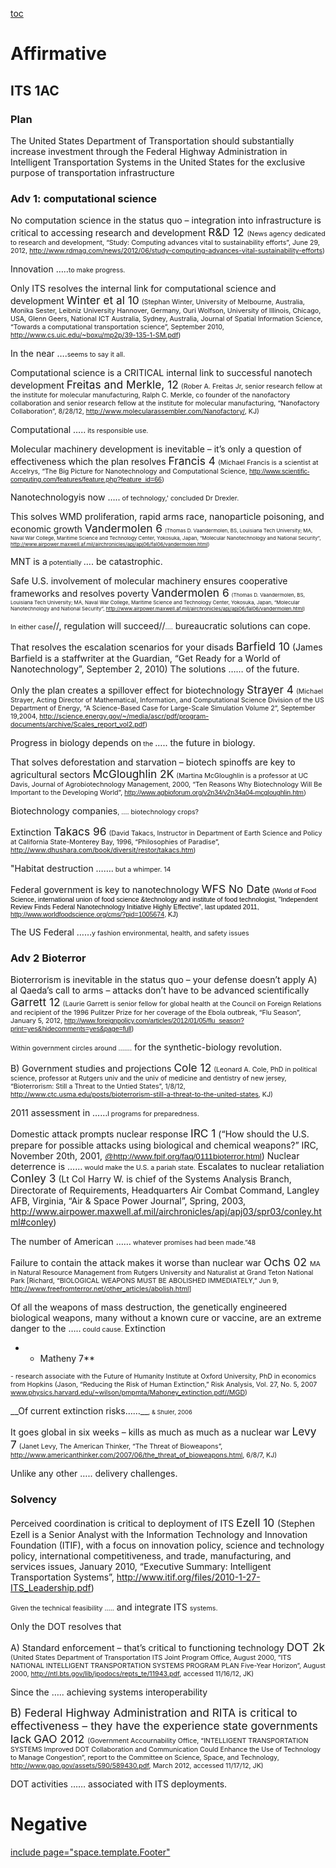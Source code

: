 [[toc]]
=Affirmative= 
==ITS 1AC== 
===Plan=== 
The United States Department of Transportation should substantially increase investment through the Federal Highway Administration in Intelligent Transportation Systems in the United States for the exclusive purpose of transportation infrastructure
===Adv 1: computational science=== 
No computation science in the status quo – integration into infrastructure is critical to accessing research and development
<span style="font-size: 13pt;">R&D 12 </span>
<span style="font-size: 8pt;">(News agency dedicated to research and development, “Study: Computing advances vital to sustainability efforts”, June 29, 2012, [[http://www.rdmag.com/news/2012/06/study-computing-advances-vital-sustainability-efforts]]) </span>

<span class="StyleBoldUnderline">Innovation …..</span><span style="font-size: 8pt;">to make progress.</span>


Only ITS resolves the internal link for computational science and development
<span style="font-size: 13pt;">Winter et al 10</span>
<span style="font-size: 8pt;">(Stephan Winter, University of Melbourne, Australia, Monika Sester, Leibniz University Hannover, Germany, Ouri Wolfson, University of Illinois, Chicago, USA, Glenn Geers, National ICT Australia, Sydney, Australia, Journal of Spatial Information Science, “Towards a computational transportation science”, September 2010, http://www.cs.uic.edu/~boxu/mp2p/39-135-1-SM.pdf)</span>

<span class="StyleBoldUnderline">In the near ….</span><span style="font-size: 8pt;">seems to say it all.</span>

Computational science is a CRITICAL internal link to successful nanotech development
<span style="font-size: 13pt;">Freitas and Merkle, 12</span>
<span style="font-size: 8pt;">(Rober A. Freitas Jr, senior research fellow at the institute for molecular manufacturing, Ralph C. Merkle, co founder of the nanofactory collaboration and senior research fellow at the institute for molecular manufacturing, “Nanofactory Collaboration”, 8/28/12, [[http://www.molecularassembler.com/Nanofactory/]], KJ)</span>

Computational <span class="StyleBoldUnderline">…..</span><span style="font-size: 8pt;"> its responsible use.</span>


Molecular machinery development is inevitable – it’s only a question of effectiveness which the plan resolves
<span style="font-size: 13pt;">Francis 4</span>
<span style="font-size: 8pt;">(Michael Francis is a scientist at Accelrys, “The Big Picture for Nanotechnology and Computational Science, </span><span style="font-family: 'Arial','sans-serif'; font-size: 8pt;">[[http://www.scientific-computing.com/features/feature.php?feature_id=66]])</span>

Nanotech<span class="StyleBoldUnderline">nology</span>is <span class="StyleBoldUnderline">now …..</span><span style="font-size: 8pt;"> of technology,' concluded Dr Drexler.</span>



This solves WMD proliferation, rapid arms race, nanoparticle poisoning, and economic growth
<span style="font-size: 13pt;">Vandermolen 6</span>
<span style="font-size: 6pt;">(Thomas D. Vaandermolen, BS, Louisiana Tech University; MA, Naval War College, Maritime Science and Technology Center, Yokosuka, Japan, “Molecular Nanotechnology and National Security”, [[http://www.airpower.maxwell.af.mil/airchronicles/apj/apj06/fal06/vandermolen.html]])</span>

<span class="StyleBoldUnderline">MNT is a</span><span style="font-size: 8pt;"> potentially </span><span class="StyleBoldUnderline">…. be catastrophic.</span>


Safe U.S. involvement of molecular machinery ensures cooperative frameworks and resolves poverty
<span style="font-size: 13pt;">Vandermolen 6</span>
<span style="font-size: 6pt;">(Thomas D. Vaandermolen, BS, Louisiana Tech University; MA, Naval War College, Maritime Science and Technology Center, Yokosuka, Japan, “Molecular Nanotechnology and National Security”, [[http://www.airpower.maxwell.af.mil/airchronicles/apj/apj06/fal06/vandermolen.html]])</span>

<span style="font-size: 8pt;">In either case</span>//, regulation will succeed//<span style="font-size: 8pt;">….</span><span class="StyleBoldUnderline"> bureaucratic solutions can cope.</span>

That resolves the escalation scenarios for your disads
<span style="font-size: 13pt;">Barfield 10</span>
(James Barfield is a staffwriter at the Guardian, “Get Ready for a World of Nanotechnology”, September 2, 2010)
<span class="StyleBoldUnderline">The solutions …… of the future.</span>



Only the plan creates a spillover effect for biotechnology
<span style="font-size: 13pt;">Strayer 4</span>
<span style="font-size: 8pt;">(Michael Strayer, Acting Director of Mathematical, Information, and Computational Science Division of the US Department of Energy, “A Science-Based Case for Large-Scale Simulation Volume 2”, September 19,2004, http://science.energy.gov/~/media/ascr/pdf/program-documents/archive/Scales_report_vol2.pdf)</span>

Progress in biology depends on<span style="font-size: 8pt;"> the </span><span class="StyleBoldUnderline">….. the future in biology.</span>

That solves deforestation and starvation – biotech spinoffs are key to agricultural sectors
<span style="font-size: 13pt;">McGloughlin 2K</span>
<span style="font-size: 8pt;">(Martina McGloughlin is a professor at UC Davis, Journal of Agrobiotechnology Management, 2000, “Ten Reasons Why Biotechnology Will Be Important to the Developing World”, </span><span style="font-family: 'Arial','sans-serif'; font-size: 8pt;">[[http://www.agbioforum.org/v2n34/v2n34a04-mcgloughlin.htm]])</span>

<span class="StyleBoldUnderline">Biotechnology companies</span><span style="font-size: 8pt;">, …. biotechnology crops?</span>

Extinction
<span style="font-size: 13pt;">Takacs 96</span>
<span style="font-size: 8pt;">(David Takacs, Instructor in Department of Earth Science and Policy at California State-Monterey Bay, 1996, “Philosophies of Paradise”, http://www.dhushara.com/book/diversit/restor/takacs.htm)</span>

<span class="StyleBoldUnderline">"Habitat destruction …….</span><span style="font-size: 8pt;"> but a whimper. 14</span>

Federal government is key to nanotechnology
<span style="font-size: 13pt;">WFS No Date</span>
<span style="color: black; font-family: 'Arial','sans-serif'; font-size: 8pt;">(World of Food Science, international union of food science &technology and institute of food technologist, “Independent Review Finds Federal Nanotechnology Initiative Highly Effective”, last updated 2011, </span><span style="font-family: 'Arial','sans-serif'; font-size: 8pt;">[[http://www.worldfoodscience.org/cms/?pid=1005674]]</span><span style="color: black; font-family: 'Arial','sans-serif'; font-size: 8pt;">, KJ)</span>




<span class="StyleBoldUnderline">The </span>US Federal <span class="StyleBoldUnderline">……</span><span style="font-size: 8pt;">y fashion environmental, health, and safety issues</span>










===Adv 2 Bioterror=== 

Bioterrorism is inevitable in the status quo – your defense doesn’t apply
A) al Qaeda’s call to arms – attacks don’t have to be advanced scientifically
<span style="font-size: 13pt;">Garrett 12</span>
<span style="font-size: 8pt;">(Laurie Garrett is senior fellow for global health at the Council on Foreign Relations and recipient of the 1996 Pulitzer Prize for her coverage of the Ebola outbreak, “Flu Season”, January 5, 2012, </span><span style="font-family: 'Arial','sans-serif'; font-size: 8pt;">[[http://www.foreignpolicy.com/articles/2012/01/05/flu_season?print=yes&hidecomments=yes&page=full]]</span><span style="font-size: 8pt;">)</span>

<span style="font-size: 8pt;">Within government circles around …….</span><span class="StyleBoldUnderline"> for the synthetic-biology revolution.</span>

B) Government studies and projections
<span style="font-size: 13pt;">Cole 12</span>
<span style="font-size: 8pt;">(Leonard A. Cole, PhD in political science, professor at Rutgers univ and the univ of medicine and dentistry of new jersey, “Bioterrorism: Still a Threat to the Untied States”, 1/8/12, [[http://www.ctc.usma.edu/posts/bioterrorism-still-a-threat-to-the-united-states]], KJ)</span>

<span class="StyleBoldUnderline">2011 assessment in ……</span><span style="font-size: 8pt;">l programs for preparedness.</span>

Domestic attack prompts nuclear response
<span style="font-size: 13pt;">IRC 1</span> (“How should the U.S. prepare for possible attacks using biological and chemical weapons?” IRC, November 20th, 2001, <span style="font-family: 'Arial','sans-serif'; font-size: 10pt;">[[@http://www.fpif.org/faq/0111bioterror.html]]</span>)
<span class="StyleBoldUnderline">Nuclear deterrence is ……</span><span style="font-size: 8pt;"> would make the U.S. a pariah state.</span>
Escalates to nuclear retaliation
<span style="font-size: 13pt;">Conley 3</span> (Lt Col Harry W. is chief of the Systems Analysis Branch, Directorate of Requirements, Headquarters Air Combat Command, Langley AFB, Virginia, “Air & Space Power Journal”, Spring, 2003, [[http://www.airpower.maxwell.af.mil/airchronicles/apj/apj03/spr03/conley.html#conley|http://www.airpower.maxwell.af.mil/airchronicles/apj/apj03/spr03/conley.html#conley]])

<span class="StyleBoldUnderline">The number of American ……</span><span style="font-size: 8pt;"> whatever promises had been made.”48</span>

Failure to contain the attack makes it worse than nuclear war
<span style="font-size: 13pt;">Ochs 02 </span>
<span style="font-size: 8pt;">MA in Natural Resource Management from Rutgers University and Naturalist at Grand Teton National Park [Richard, “BIOLOGICAL WEAPONS MUST BE ABOLISHED IMMEDIATELY,” Jun 9, [[http://www.freefromterror.net/other_articles/abolish.html]]]</span>

<span class="StyleBoldUnderline">Of all the weapons of mass destruction, the genetically engineered </span>biological weapons, many without a <span class="StyleBoldUnderline">known </span>cure<span class="StyleBoldUnderline"> or vaccine, </span>are a<span class="StyleBoldUnderline">n extreme </span>danger to<span class="StyleBoldUnderline"> the …..</span><span style="font-size: 8pt;"> could cause. </span>
Extinction
**Matheny 7**
<span style="font-size: 8pt;">- research associate with the Future of Humanity Institute at Oxford University, PhD in economics from Hopkins (Jason, “Reducing the Risk of Human Extinction,” Risk Analysis, Vol. 27, No. 5, 2007 [[http://www.physics.harvard.edu/~wilson/pmpmta/Mahoney_extinction.pdf/MGD|www.physics.harvard.edu/~wilson/pmpmta/Mahoney_extinction.pdf//MGD]]) </span>

__Of current extinction risks……__<span style="font-size: 7pt;">, & Shuler, 2006 </span>

It goes global in six weeks – kills as much as much as a nuclear war
<span style="font-size: 13pt;">Levy 7</span>
<span style="font-size: 8pt;">(Janet Levy, The American Thinker, “The Threat of Bioweapons”, [[http://www.americanthinker.com/2007/06/the_threat_of_bioweapons.html]], 6/8/7, KJ)</span>

<span class="StyleBoldUnderline">Unlike any other ….. delivery challenges.</span>

===Solvency=== 

Perceived coordination is critical to deployment of ITS
<span style="font-size: 13pt;">Ezell 10 </span>(Stephen Ezell is a Senior Analyst with the Information Technology and Innovation Foundation (ITIF), with a focus on innovation policy, science and technology policy, international competitiveness, and trade, manufacturing, and services issues, January 2010, “Executive Summary: Intelligent Transportation Systems”, [[http://www.itif.org/files/2010-1-27-ITS_Leadership.pdf]])

<span style="font-size: 8pt;">Given the technical feasibility …..</span><span class="StyleBoldUnderline"> and integrate ITS </span><span style="font-size: 8pt;">systems.</span>




Only the DOT resolves that

A) Standard enforcement – that’s critical to functioning technology
<span style="font-size: 13pt;">DOT 2k</span>
<span style="font-size: 8pt;">(United States Department of Transportation ITS Joint Program Office, August 2000, ”ITS NATIONAL INTELLIGENT TRANSPORTATION SYSTEMS PROGRAM PLAN Five-Year Horizon”, August 2000, [[http://ntl.bts.gov/lib/jpodocs/repts_te/11943.pdf]], accessed 11/16/12, JK)</span>

<span class="StyleBoldUnderline">Since the ….. achieving systems interoperability</span>

<span style="font-size: 13pt;">B) Federal Highway Administration and RITA is critical to effectiveness – they have the experience state governments lack</span>
<span style="font-size: 13pt;">GAO 2012 </span>
<span style="font-size: 8pt;">(Government Accournability Office, “INTELLIGENT TRANSPORTATION SYSTEMS Improved DOT Collaboration and Communication Could Enhance the Use of Technology to Manage Congestion”, report to the Committee on Science, Space, and Technology, [[http://www.gao.gov/assets/590/589430.pdf]], March 2012, accessed 11/17/12, JK)</span>

DOT activities<span class="StyleBoldUnderline"> …… associated with ITS deployments.</span>



=Negative= 

[[include page="space.template.Footer"]]